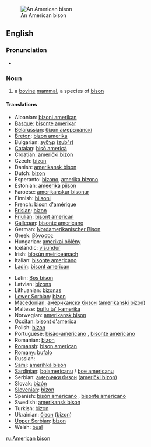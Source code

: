 [[Image:American bison k5680-1.jpg|thumb|An American bison]]
==English==
{{wikipedia}}

===Pronunciation===
* {{IPA|/ə'mɛɽɪkæn'bɪsɔn/}}

===Noun===
{{en-noun}}

# a [[bovine]] [[mammal]], a species of [[bison]]

====Translations====
{{trans-top|mammal}}
* Albanian: [[bizoni amerikan]]
* [[Basque]]: [[bisonte amerikar]]
* [[Belarussian]]: [[бiзон амерыканскi]]
* [[Breton]]: [[bizon amerika]]
* Bulgarian: [[зубър]] ([[zub"r]])
* [[Catalan]]: [[bisó americà]]
* Croatian: [[američki bizon]]
* Czech: [[bizon]]
* Danish: [[amerikansk bison]]
* Dutch: [[bizon]] {{m}}
* Esperanto: [[bizono]], [[amerika bizono]]
* Estonian: [[ameerika piison]]
* Faroese: [[amerikanskur bisonur]]
* Finnish: [[biisoni]]
* French: [[bison d'amérique]] {{m}}
* [[Frisian]]: [[bizon]]
* [[Friulian]]: [[bisont american]]
* [[Gallegan]]: [[bisonte americano]]
* German: [[Nordamerikanischer Bison]] {{m}}
* Greek: [[βόνασος]] '' ''
* Hungarian: [[amerikai bölény]]
* Icelandic: [[vísundur]]
* Irish: [[bíosún meiriceánach]]
* Italian: [[bisonte americano]] '' ''
* [[Ladin]]: [[bisont american]]
{{trans-mid}}
* Latin: [[Bos bison]] '' ''
* Latvian: [[bizons]]
* Lithuanian: [[bizonas]]
* [[Lower Sorbian]]: [[bizon]]
* [[Macedonian]]: [[американски бизон]] ([[amerikanski bizon]])
* Maltese: [[buflu ta’ l-amerika]]
* Norwegian: [[amerikansk bison]]
* [[Occitan]]: [[bisont d'america]]
* Polish: [[bizon]] '' ''
* Portuguese: [[bisão-americano]] {{m}}, [[bisonte americano]]
* Romanian: [[bizon]]
* [[Romansh]]: [[bison american]]
* [[Romany]]: [[bufalo]] {{m}}
* Russian: {{t|ru|бизон|m|sc=Cyrl|tr=bizón}}
* [[Sami]]: [[amerihká bison]]
* [[Sardinian]]: [[boiamericanu]] / [[boe americanu]]
* Serbian: [[амерички бизон]] ([[američki bizon]])
* Slovak: [[bizón]]
* [[Slovenian]]: [[bizon]]
* Spanish: [[bisón americano]] {{m}}, [[bisonte americano]] {{m}}
* Swedish: [[amerikansk bison]]
* Turkish: [[bizon]]
* Ukrainian: [[бізон]] ([[bizon]])
* [[Upper Sorbian]]: [[bizon]]
* Welsh: [[bual]]
{{trans-bottom}}

[[ru:American bison]]